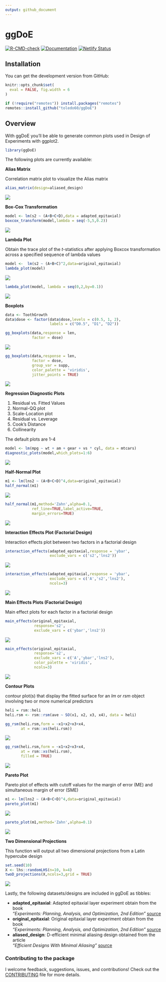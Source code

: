 ```yaml
---
output: github_document
---
```


# ggDoE

[![R-CMD-check](https://github.com/toledo60/ggDoE/workflows/R-CMD-check/badge.svg)](https://github.com/toledo60/ggDoE/actions)
[![Documentation](https://img.shields.io/badge/Documentation-ggDoE-blue)](https://ggdoe.netlify.app/)
[![Netlify Status](https://api.netlify.com/api/v1/badges/20d30180-f503-4b63-ba9c-c95bfca3826e/deploy-status)](https://app.netlify.com/sites/ggdoe/deploys)

## Installation

You can get the development version from GitHub:


```r
knitr::opts_chunk$set(
  eval = FALSE, fig.width = 6
)
```



```r
if (!require("remotes")) install.packages("remotes")
remotes::install_github("toledo60/ggDoE")
```

## Overview

With ggDoE you'll be able to generate common plots used in Design of Experiments with ggplot2.


```r
library(ggDoE)
```


The following plots are currently available:


**Alias Matrix**

Correlation matrix plot to visualize the Alias matrix

```r
alias_matrix(design=aliased_design)
```

![](man/figures/alias_matrix.png)



**Box-Cox Transformation**


```r
model <- lm(s2 ~ (A+B+C+D),data = adapted_epitaxial)
boxcox_transform(model,lambda = seq(-5,5,0.2))
```

![](man/figures/boxcox_transformation.png)

**Lambda Plot**

Obtain the trace plot of the *t*-statistics after applying Boxcox transformation across a specified sequence of lambda values 

```r
model <-  lm(s2 ~ (A+B+C)^2,data=original_epitaxial)
lambda_plot(model)
```

![](man/figures/lambda_plot1.png)



```r
lambda_plot(model, lambda = seq(0,2,by=0.1))
```

![](man/figures/lambda_plot2.png)


**Boxplots**

```r
data <- ToothGrowth
data$dose <- factor(data$dose,levels = c(0.5, 1, 2),
                    labels = c("D0.5", "D1", "D2"))

gg_boxplots(data,response = len,
            factor = dose)
```

![](man/figures/boxplot1.png)


```r
gg_boxplots(data,response = len,
            factor = dose,
            group_var = supp,
            color_palette = 'viridis',
            jitter_points = TRUE)
```


![](man/figures/boxplot2.png)


**Regression Diagnostic Plots**

1. Residual vs. Fitted Values
2. Normal-QQ plot
3. Scale-Location plot
4. Residual vs. Leverage
5. Cook's Distance
6. Collinearity

The default plots are 1-4

```r
model <- lm(mpg ~ wt + am + gear + vs * cyl, data = mtcars)
diagnostic_plots(model,which_plots=1:6)
```

![](man/figures/diagnostic_plots.png)


**Half-Normal Plot**


```r
m1 <- lm(lns2 ~ (A+B+C+D)^4,data=original_epitaxial)
half_normal(m1)
```


![](man/figures/half_normal1.png)



```r
half_normal(m1,method='Zahn',alpha=0.1,
            ref_line=TRUE,label_active=TRUE,
            margin_errors=TRUE)
```



![](man/figures/half_normal2.png)



**Interaction Effects Plot (Factorial Design)**

Interaction effects plot between two factors in a factorial design


```r
interaction_effects(adapted_epitaxial,response = 'ybar',
                    exclude_vars = c('s2','lns2'))
```


![](man/figures/interactions1.png)




```r
interaction_effects(adapted_epitaxial,response = 'ybar',
                    exclude_vars = c('A','s2','lns2'),
                    ncols=3)
```



![](man/figures/interactions2.png)


**Main Effects Plots (Factorial Design)**

Main effect plots for each factor in a factorial design

```r
main_effects(original_epitaxial,
             response='s2',
             exclude_vars = c('ybar','lns2'))
```


![](man/figures/main_effects1.png)



```r
main_effects(original_epitaxial,
             response='s2',
             exclude_vars = c('A','ybar','lns2'),
             color_palette = 'viridis',
             ncols=3)
```



![](man/figures/main_effects2.png)


**Contour Plots**

contour plot(s) that display the fitted surface for an *lm* or *rsm* 
object involving two or more numerical predictors

```r
heli = rsm::heli
heli.rsm <- rsm::rsm(ave ~ SO(x1, x2, x3, x4), data = heli)
```


```r
gg_rsm(heli.rsm,form = ~x1+x2+x3+x4,
       at = rsm::xs(heli.rsm))
```


![](man/figures/contour1.png)


```r
gg_rsm(heli.rsm,form = ~x1+x2+x3+x4,
       at = rsm::xs(heli.rsm),
       filled = TRUE)
```

![](man/figures/contour2.png)


**Pareto Plot**

Pareto plot of effects with cutoff values for the margin of error (ME) and simultaneous margin of error (SME)

```r
m1 <- lm(lns2 ~ (A+B+C+D)^4,data=original_epitaxial)
pareto_plot(m1)
```


![](man/figures/pareto_plot1.png)



```r
pareto_plot(m1,method='Zahn',alpha=0.1)
```


![](man/figures/pareto_plot2.png)


**Two Dimensional Projections**

This function will output all two dimensional projections from a Latin hypercube design

```r
set.seed(10)
X <- lhs::randomLHS(n=10, k=4)
twoD_projections(X,ncols=3,grid = TRUE)
```

![](man/figures/twoD_projections.png)

Lastly, the following datasets/designs are included in ggDoE as tibbles:

- **adapted_epitaxial**: Adapted epitaxial layer experiment obtain from the book <br>
*"Experiments: Planning, Analysis, and Optimization, 2nd Edition"* [source](https://www2.isye.gatech.edu/~jeffwu/wuhamadabook/data/originallayer.dat)
- **original_epitaxial**: Original epitaxial layer experiment obtain from the book <br>
*"Experiments: Planning, Analysis, and Optimization, 2nd Edition"* [source](https://www2.isye.gatech.edu/~jeffwu/wuhamadabook/data/originallayer.dat)
- **aliased_design**: D-efficient minimal aliasing design obtained from the article  <br>
*"Efficient Designs With Minimal Aliasing"* [source](https://www.tandfonline.com/doi/abs/10.1198/TECH.2010.09113)


### Contributing to the package
I welcome feedback, suggestions, issues, and contributions!
Check out the [CONTRIBUTING](https://github.com/toledo60/ggDoE/blob/main/.github/CONTRIBUTING.md) file for more details.
